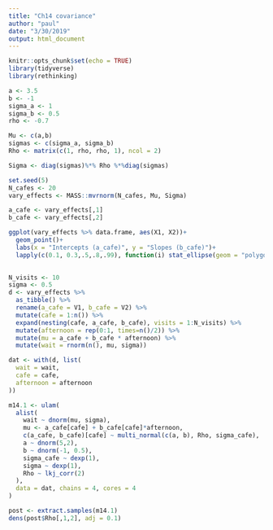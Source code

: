 ```yaml
---
title: "Ch14 covariance"
author: "paul"
date: "3/30/2019"
output: html_document
---
```


```r
knitr::opts_chunk$set(echo = TRUE)
library(tidyverse)
library(rethinking)
```
```r
a <- 3.5
b <- -1
sigma_a <- 1
sigma_b <- 0.5
rho <- -0.7
```
```r
Mu <- c(a,b)
sigmas <- c(sigma_a, sigma_b)
Rho <- matrix(c(1, rho, rho, 1), ncol = 2)

Sigma <- diag(sigmas)%*% Rho %*%diag(sigmas)
```
```r
set.seed(5)
N_cafes <- 20
vary_effects <- MASS::mvrnorm(N_cafes, Mu, Sigma)
```

```r
a_cafe <- vary_effects[,1]
b_cafe <- vary_effects[,2]
```


```r
ggplot(vary_effects %>% data.frame, aes(X1, X2))+
  geom_point()+
  labs(x = "Intercepts (a_cafe)", y = "Slopes (b_cafe)")+
  lapply(c(0.1, 0.3,.5,.8,.99), function(i) stat_ellipse(geom = "polygon", type = "norm", level = i, size = 0.3, alpha = 0.5, color = "black", fill = NA))
  

```
```r
N_visits <- 10
sigma <- 0.5
d <- vary_effects %>% 
  as_tibble() %>% 
  rename(a_cafe = V1, b_cafe = V2) %>% 
  mutate(cafe = 1:n()) %>% 
  expand(nesting(cafe, a_cafe, b_cafe), visits = 1:N_visits) %>% 
  mutate(afternoon = rep(0:1, times=n()/2)) %>% 
  mutate(mu = a_cafe + b_cafe * afternoon) %>% 
  mutate(wait = rnorm(n(), mu, sigma))
```
```r
dat <- with(d, list(
  wait = wait,
  cafe = cafe,
  afternoon = afternoon
))
```
```r
m14.1 <- ulam(
  alist(
    wait ~ dnorm(mu, sigma),
    mu <- a_cafe[cafe] + b_cafe[cafe]*afternoon,
    c(a_cafe, b_cafe)[cafe] ~ multi_normal(c(a, b), Rho, sigma_cafe),
    a ~ dnorm(5,2),
    b ~ dnorm(-1, 0.5),
    sigma_cafe ~ dexp(1),
    sigma ~ dexp(1),
    Rho ~ lkj_corr(2)
  ),
  data = dat, chains = 4, cores = 4
)
```
```r
post <- extract.samples(m14.1)
dens(post$Rho[,1,2], adj = 0.1)
```

